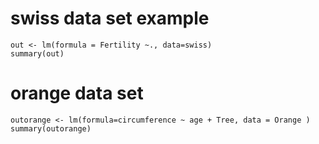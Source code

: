 # swiss data set example 

```
out <- lm(formula = Fertility ~., data=swiss)
summary(out)
```

# orange data set 

```
outorange <- lm(formula=circumference ~ age + Tree, data = Orange )
summary(outorange)
```
